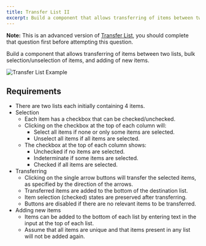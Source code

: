 ```yaml
---
title: Transfer List II
excerpt: Build a component that allows transferring of items between two lists, bulk selection/unselection of items, and adding of new items
---
```


**Note:** This is an advanced version of [Transfer List](/questions/user-interface/transfer-list), you should complete that question first before attempting this question.

Build a component that allows transferring of items between two lists, bulk selection/unselection of items, and adding of new items.

![Transfer List Example](/img/questions/transfer-list-ii/transfer-list-example.png)

## Requirements

- There are two lists each initially containing 4 items.
- Selection
  - Each item has a checkbox that can be checked/unchecked.
  - Clicking on the checkbox at the top of each column will:
    - Select all items if none or only some items are selected.
    - Unselect all items if all items are selected.
  - The checkbox at the top of each column shows:
    - Unchecked if no items are selected.
    - Indeterminate if some items are selected.
    - Checked if all items are selected.
- Transferring
  - Clicking on the single arrow buttons will transfer the selected items, as specified by the direction of the arrows.
  - Transferred items are added to the bottom of the destination list.
  - Item selection (checked) states are preserved after transferring.
  - Buttons are disabled if there are no relevant items to be transferred.
- Adding new items
  - Items can be added to the bottom of each list by entering text in the input at the top of each list.
  - Assume that all items are unique and that items present in any list will not be added again.
